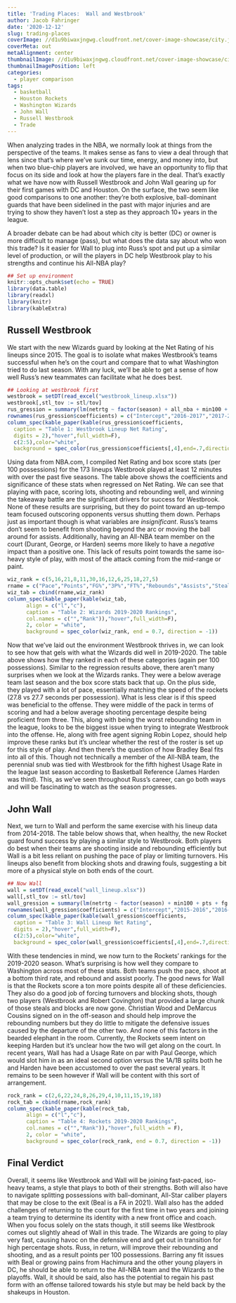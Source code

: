 ```yaml
---
title: 'Trading Places:  Wall and Westbrook'
author: Jacob Fahringer
date: '2020-12-12'
slug: trading-places
coverImage: //d1u9biwaxjngwg.cloudfront.net/cover-image-showcase/city.jpg
coverMeta: out
metaAlignment: center
thumbnailImage: //d1u9biwaxjngwg.cloudfront.net/cover-image-showcase/city-750.jpg
thumbnailImagePosition: left
categories:
  - player comparison
tags:
  - basketball
  - Houston Rockets
  - Washington Wizards
  - John Wall
  - Russell Westbrook
  - Trade
---
```


When analyzing trades in the NBA, we normally look at things from the perspective of the teams. It makes sense as fans to view a deal through that lens since that's where we've sunk our time, energy, and money into, but when two blue-chip players are involved, we have an opportunity to flip that focus on its side and look at how the players fare in the deal. That's exactly what we have now with Russell Westbrook and John Wall gearing up for their first games with DC and Houston. On the surface, the two seem like good comparisons to one another:  they're both explosive, ball-dominant guards that have been sidelined in the past with major injuries and are trying to show they haven't lost a step as they approach 10+ years in the league.  

A broader debate can be had about which city is better (DC) or owner is more difficult to manage (pass), but what does the data say about who won this trade? Is it easier for Wall to plug into Russ's spot and put up a similar level of production, or will the players in DC help Westbrook play to his strengths and continue his All-NBA play?

```r
## Set up environment
knitr::opts_chunk$set(echo = TRUE)
library(data.table)
library(readxl)
library(knitr)
library(kableExtra)
```

## Russell Westbrook

We start with the new Wizards guard by looking at the Net Rating of his lineups since 2015. The goal is to isolate what makes Westbrook's teams successful when he's on the court and compare that to what Washington tried to do last season. With any luck, we'll be able to get a sense of how well Russ's new teammates can facilitate what he does best.

```r
## Looking at westbrook first
westbrook = setDT(read_excel("westbrook_lineup.xlsx"))
westbrook[,stl_tov := stl/tov]
rus_gression = summary(lm(netrtg ~ factor(season) + all_nba + min100 + pts + fg + p3 + ft + reb100 + ast100 + stl + tov + blk + blka + pf + pfd, data = westbrook[westbrook == 1,]))
rownames(rus_gression$coefficients) = c("Intercept","2016-2017","2017-2018","2018-2019","2019-2020","All-NBA Teammate","Pace","Points","FG%","3P%","FT%","Rebounds","Assists","Steals","Turnovers","Blocks","Blocks Against","Personal Fouls","Personal Fouls Against")
column_spec(kable_paper(kable(rus_gression$coefficients,
  caption = "Table 1: Westbrook Lineup Net Rating",
  digits = 2),"hover",full_width=F),
  c(2:5),color="white",
  background = spec_color(rus_gression$coefficients[,4],end=.7,direction = -1))
```

Using data from NBA.com, I compiled Net Rating and box score stats (per 100 possessions) for the 173 lineups Westbrook played at least 12 minutes with over the past five seasons. The table above shows the coefficients and significance of these stats when regressed on Net Rating. We can see that playing with pace, scoring lots, shooting and rebounding well, and winning the takeaway battle are the significant drivers for success for Westbrook. None of these results are surprising, but they do point toward an up-tempo team focused outscoring opponents versus shutting them down. Perhaps just as important though is what variables are *insignificant*. Russ's teams don't seem to benefit from shooting beyond the arc or moving the ball around for assists. Additionally, having an All-NBA team member on the court (Durant, George, or Harden) seems more likely to have a *negative* impact than a positive one. This lack of results point towards the same iso-heavy style of play, with most of the attack coming from the mid-range or paint.  

```r
wiz_rank = c(5,16,21,8,11,30,16,12,6,25,18,27,5)
rname = c("Pace","Points","FG%","3P%","FT%","Rebounds","Assists","Steals","Turnovers","Blocks","Blocks Against","Personal Fouls","Personal Fouls Against")
wiz_tab = cbind(rname,wiz_rank)
column_spec(kable_paper(kable(wiz_tab,
      align = c("l","c"),
      caption = "Table 2: Wizards 2019-2020 Rankings",
      col.names = c("","Rank")),"hover",full_width=F),
      2, color = "white",
      background = spec_color(wiz_rank, end = 0.7, direction = -1))
```

Now that we've laid out the environment Westbrook thrives in, we can look to see how that gels with what the Wizards did well in 2019-2020. The table above shows how they ranked in each of these categories (again per 100 possessions). Similar to the regression results above, there aren't many surprises when we look at the Wizards ranks. They were a below average team last season and the box score stats back that up. On the plus side, they played with a lot of pace, essentially matching the speed of the rockets (27.8 vs 27.7 seconds per possession). What is less clear is if this speed was beneficial to the offense. They were middle of the pack in terms of scoring and had a below average shooting percentage despite being proficient from three. This, along with being the worst rebounding team in the league, looks to be the biggest issue when trying to integrate Westbrook into the offense. He, along with free agent signing Robin Lopez, should help improve these ranks but it's unclear whether the rest of the roster is set up for this style of play. And then there's the question of how Bradley Beal fits into all of this. Though not technically a member of the All-NBA team, the perennial snub was tied with Westbrook for the fifth highest Usage Rate in the league last season according to Basketball Reference (James Harden was third). This, as we've seen throughout Russ's career, can go both ways and will be fascinating to watch as the season progresses.

## John Wall

Next, we turn to Wall and perform the same exercise with his lineup data from 2014-2018. The table below shows that, when healthy, the new Rocket guard found success by playing a similar style to Westbrook. Both players do best when their teams are shooting inside and rebounding efficiently but Wall is a bit less reliant on pushing the pace of play or limiting turnovers. His lineups also benefit from blocking shots and drawing fouls, suggesting a bit more of a physical style on both ends of the court.

```r
## Now Wall
wall = setDT(read_excel("wall_lineup.xlsx"))
wall[,stl_tov := stl/tov]
wall_gression = summary(lm(netrtg ~ factor(season) + min100 + pts + fg + p3 + ft + reb100 + ast100 + stl + tov + blk + blka + pf + pfd, data = wall))
rownames(wall_gression$coefficients) = c("Intercept","2015-2016","2016-2017","2017-2018","2018-2019","Pace","Points","FG%","3P%","FT%","Rebounds","Assists","Steals","Turnovers","Blocks","Blocks Against","Personal Fouls","Personal Fouls Against")
column_spec(kable_paper(kable(wall_gression$coefficients,
  caption = "Table 3: Wall Lineup Net Rating",
  digits = 2),"hover",full_width=F),
  c(2:5),color="white",
  background = spec_color(wall_gression$coefficients[,4],end=.7,direction = -1))
```

With these tendencies in mind, we now turn to the Rockets' rankings for the 2019-2020 season. What's surprising is how well they compare to Washington across most of these stats. Both teams push the pace, shoot at a bottom third rate, and rebound and assist poorly. The good news for Wall is that the Rockets score a ton more points despite all of these deficiencies. They also do a good job of forcing turnovers and blocking shots, though two players (Westbrook and Robert Covington) that provided a large chunk of those steals and blocks are now gone. Christian Wood and DeMarcus Cousins signed on in the off-season and should help improve the rebounding numbers but they do little to mitigate the defensive issues caused by the departure of the other two. And none of this factors in the bearded elephant in the room. Currently, the Rockets seem intent on keeping Harden but it's unclear how the two will get along on the court. In recent years, Wall has had a Usage Rate on par with Paul George, which would slot him in as an ideal second option versus the 1A/1B splits both he and Harden have been accustomed to over the past several years. It remains to be seen however if Wall will be content with this sort of arrangement.  

```r
rock_rank = c(2,6,22,24,8,26,29,4,10,11,15,19,18)
rock_tab = cbind(rname,rock_rank)
column_spec(kable_paper(kable(rock_tab,
      align = c("l","c"),
      caption = "Table 4: Rockets 2019-2020 Rankings",
      col.names = c("","Rank")),"hover",full_width = F),
      2, color = "white",
      background = spec_color(rock_rank, end = 0.7, direction = -1))
```

## Final Verdict

Overall, it seems like Westbrook and Wall will be joining fast-paced, iso-heavy teams, a style that plays to both of their strengths. Both will also have to navigate splitting possessions with ball-dominant, All-Star caliber players that may be close to the exit (Beal is a FA in 2021). Wall also has the added challenges of returning to the court for the first time in two years and joining a team trying to determine its identity with a new front office and coach. When you focus solely on the stats though, it still seems like Westbrook comes out slightly ahead of Wall in this trade. The Wizards are going to play very fast, causing havoc on the defensive end and get out in transition for high percentage shots. Russ, in return, will improve their rebounding and shooting, and as a result points per 100 possessions. Barring any fit issues with Beal or growing pains from Hachimura and the other young players in DC, he should be able to return to the All-NBA team and the Wizards to the playoffs. Wall, it should be said, also has the potential to regain his past form with an offense tailored towards his style but may be held back by the shakeups in Houston.

